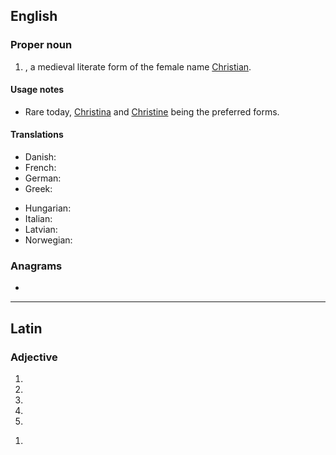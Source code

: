 {{also|christiana}}
==English==

===Proper noun===
{{en-proper noun}}

# {{given name|lang=en|female|from=Ancient Greek}}, a medieval literate form of the female name [[Christian]].

====Usage notes====
* Rare today, [[Christina]] and [[Christine]] being the preferred forms.

====Translations====
{{trans-top|a female given name}}
* Danish: {{t|da|Kristiane}}
* French: {{t+|fr|Christiane}}
* German: {{t|de|Christiane}}
* Greek: {{t|el|Χρηστιάνα}}
{{trans-mid}}
* Hungarian: {{t|hu|Krisztiána}}
* Italian: {{t+|it|Cristiana|f}}
* Latvian: {{t|lv|Kristiāna|f}}
* Norwegian: {{t+|no|Kristiane}}
{{trans-bottom}}

===Anagrams===
* {{anagrams|en|a=aachiinrst|arachnitis}}

----

==Latin==

===Adjective===
{{la-adj-form|Christiāna}}

# {{inflection of|Christiānus||nom|f|s|lang=la}}
# {{inflection of|Christiānus||nom|n|p|lang=la}}
# {{inflection of|Christiānus||acc|n|p|lang=la}}
# {{inflection of|Christiānus||voc|f|s|lang=la}}
# {{inflection of|Christiānus||voc|n|p|lang=la}}

{{la-adj-form|Christiānā}}

# {{inflection of|Christiānus||abl|f|s|lang=la}}